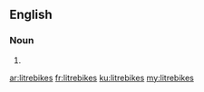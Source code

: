 ==English==

===Noun===
{{head|en|plural}}

# {{plural of|litrebike|lang=en|nocat=1}}

[[ar:litrebikes]]
[[fr:litrebikes]]
[[ku:litrebikes]]
[[my:litrebikes]]